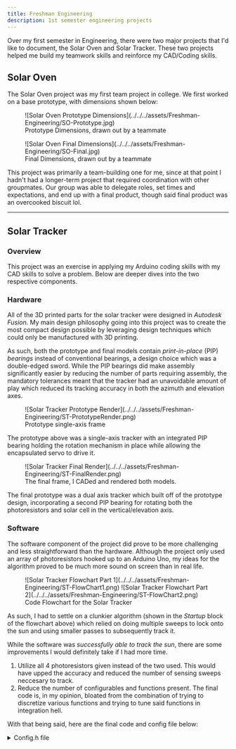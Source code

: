 ```yaml
---
title: Freshman Engineering
description: 1st semester engineering projects
---
```


Over my first semester in Engineering, there were two major projects that I'd like to document, the Solar Oven and Solar Tracker. These two projects helped me build my teamwork skills and reinforce my CAD/Coding skills.

## Solar Oven

The Solar Oven project was my first team project in college. We first worked on a base prototype, with dimensions shown below:

<figure>
    ![Solar Oven Prototype Dimensions](../../../assets/Freshman-Engineering/SO-Prototype.jpg)
    <figcaption id="caption">Prototype Dimensions, drawn out by a teammate</figcaption>
</figure>



<figure>
    ![Solar Oven Final Dimensions](../../../assets/Freshman-Engineering/SO-Final.jpg)
    <figcaption id="caption">Final Dimensions, drawn out by a teammate</figcaption>
</figure>

This project was primarily a team-building one for me, since at that point I hadn't had a longer-term project that required coordination with other groupmates. Our group was able to delegate roles, set times and expectations, and end up with a final product, though said final product was an overcooked biscuit lol.

---
## Solar Tracker

### Overview

This project was an exercise in applying my Arduino coding skills with my CAD skills to solve a problem. Below are deeper dives into the two respective components.

### Hardware

All of the 3D printed parts for the solar tracker were designed in *Autodesk Fusion*. My main design philosophy going into this project was to create the most compact design possible by leveraging design techniques which could only be manufactured with 3D printing. 

As such, both the prototype and final models contain *print-in-place* (PIP) *bearings* instead of conventional bearings, a design choice which was a double-edged sword. While the PIP bearings did make assembly significantly easier by reducing the number of parts requiring assembly, the mandatory tolerances meant that the tracker had an unavoidable amount of play which reduced its tracking accuracy in both the azimuth and elevation axes.

<figure>
    ![Solar Tracker Prototype Render](../../../assets/Freshman-Engineering/ST-PrototypeRender.png)
    <figcaption id="caption">Prototype single-axis frame</figcaption>
</figure>

The prototype above was a single-axis tracker with an integrated PIP bearing holding the rotation mechanism in place while allowing the encapsulated servo to drive it.

<figure>
    ![Solar Tracker Final Render](../../../assets/Freshman-Engineering/ST-FinalRender.png)
    <figcaption id="caption">The final frame, I CADed and rendered both models.</figcaption>
</figure>

The final prototype was a dual axis tracker which built off of the prototype design, incorporating a second PIP bearing for rotating both the photoresistors and solar cell in the vertical/elevation axis.

### Software

The software component of the project did prove to be more challenging and less straightforward than the hardware. Although the project only used an array of photoresistors hooked up to an Arduino Uno, my ideas for the algorithm proved to be much more sound on screen than in real life.

<figure>
    ![Solar Tracker Flowchart Part 1](../../../assets/Freshman-Engineering/ST-FlowChart1.png)
    ![Solar Tracker Flowchart Part 2](../../../assets/Freshman-Engineering/ST-FlowChart2.png)
    <figcaption id="caption">Code Flowchart for the Solar Tracker</figcaption>
</figure>

As such, I had to settle on a clunkier algorithm (shown in the *Startup* block of the flowchart above) which relied on doing multiple sweeps to lock onto the sun and using smaller passes to subsequently track it.

While the software was *successfully able to track the sun*, there are some improvements I would definitely take if I had more time.

1. Utilize all 4 photoresistors given instead of the two used. This would have upped the accuracy and reduced the number of sensing sweeps neccesary to track.
2. Reduce the number of configurables and functions present. The final code is, in my opinion, bloated from the combination of trying to discretize various functions and trying to tune said functions in integration hell.

With that being said, here are the final code and config file below:

<details>
<summary>Config.h file</summary>
```cpp
#include <Arduino.h>

//Pin Setup
const int azimuthServo = 11;
const int elevationServo = 10;

const int pr1 = A0;
const int pr2 = A1;

//CONFIG VARIABLES
const float stepSize = 10;    //In degrees

const float sensorNoise = 0.25;

const float fineStepSize = 2;
const float finesensewindow = 10.0;
const float courseCorrectwindow = 5.0;

const int RoughdelayTime = 100; //servo wait time
const int FinedelayTime = 20; //servo wait time

//If the tracker detects a deviation, how long should we wait until we check again, in milliseconds
const int bufferDelay = 10000;

//Thresholds for the two photoresistors
const float pr1buffer = 30.0;
const float pr2buffer = 30.0;

//Servo Setup
const int azimuthBounds[2] = {0,180};
const int elevationBounds[2] = {0,90};

const bool debug = true;

```
</details>
---
<details>
<summary>Final Code</summary>
```cpp
/*
Solar Tracker Code Prototype

Written by MoonriseSunset

Last edited: 11/19/2024

PLATFORMIO VERSION

*/

//PIO Setup
#include <Arduino.h>

//Library Setup
#include <Servo.h>

#include "config.h"

//Variables ---------------------------------------------------------------

float pr1data = 0.0;
float pr2data = 0.0;

float sensorSum = 0.0;

float pr1tempref = 0.0;
float pr2tempref = 0.0;

float pr1Buffer[2] = {0.0,0.0};
float pr2Buffer[2] = {0.0,0.0};

//EXTRA VARIABLES, don't touch

float maxIntensity = 0.0;

//Angle Vals:
float theta = 0.0;
float phi = 0.0;

float thetaRef = 0.0;
float phiRef = 0.0;

float thetaFineWindow[2] = {0.0,0.0};
float phiFineWindow[2] = {0.0,0.0};

float Tcourse[2] = {0.0,0.0};
float Pcourse[2] = {0.0,0.0};

Servo azimuth;
Servo elevation;

//Funcs

//Read our photoresistors, return the averaged sum
float getData(int type,int samples){
  float pr1Result = 0.0;
  float pr2Result = 0.0;

  switch (type){
    case 0:
      for (int i = 0; i < samples; i++){
        pr1Result += analogRead(pr1);
        return pr1Result / samples;
      }
    case 1:
      for (int i = 0; i < samples; i++){
        pr2Result += analogRead(pr2);
        return pr2Result / samples;
      }
    case 2:
      for (int i = 0; i < samples; i++){
        pr1Result += analogRead(pr1);
        pr2Result += analogRead(pr2);
      }
      return (pr1Result / samples) + (pr2Result / samples);
    default:
      return -1.0;
  }


  for (int i = 0; i < samples; i++){
    pr1Result += analogRead(pr1);
    pr2Result += analogRead(pr2);
  }

  return (pr1Result / samples) + (pr2Result / samples);
}

//Debug Function
void debugPoint(int infoSelector){
  if(debug){
    switch (infoSelector){
      case 0:
        Serial.print("Angles: ");
        Serial.print(azimuth.read());
        Serial.print("/");
        Serial.print(thetaRef);
        Serial.print(" | ");
        Serial.print(elevation.read());
        Serial.print("/");
        Serial.print(phiRef);
        Serial.print(" | ");
        Serial.print(getData(0,100));
        Serial.print(" | ");
        Serial.print(getData(1,100));
        Serial.print(" | ");
        Serial.print(getData(2,100));
        Serial.print(" / ");
        Serial.print(maxIntensity);
        Serial.println(" | ");
        break;
      case 1:
        Serial.print("Sensor trigger: ");
        Serial.println(sensorSum > maxIntensity);
        break;
      case 2:
        Serial.print("Delta: ");
        Serial.println(maxIntensity - sensorSum);
        break;
      default:
        break;
    }
  }
}

void AzSlowMove(float goal,float step = 1.0,float delayTime = 100.0){
  float currentpoint = azimuth.read();
  if(currentpoint > goal){
    for(float pos = azimuth.read(); pos >= goal; pos -= step){
     azimuth.write(pos);
     delay(delayTime);
    }
    azimuth.write(goal);
  }
  else{
    for(float pos = azimuth.read(); pos <= goal; pos += step){
     azimuth.write(pos);
     delay(delayTime);
    }
    azimuth.write(goal);
  }
}

void ElSlowMove(float goal,float step = 1.0,float delayTime = 100.0){
  float currentpoint = elevation.read();
  if(currentpoint > goal){
    for(float pos = elevation.read(); pos >= goal; pos -= step){
     elevation.write(pos);
     delay(delayTime);
    }
    elevation.write(goal);
  }
  else{
    for(float pos = elevation.read(); pos <= goal; pos += step){
     elevation.write(pos);
     delay(delayTime);
    }
    elevation.write(goal);
  }
}

bool tooFar(){
  if(azimuth.read() > azimuthBounds[1] || azimuth.read() < azimuthBounds[0] || elevation.read() > elevationBounds[1] || elevation.read() < elevationBounds[0]){
    return true;
  } else{
    return false;
  }
}

bool sunMoved(){
  if(analogRead(pr1) < pr1Buffer[0] || analogRead(pr1) > pr1Buffer[1] || analogRead(pr2) < pr2Buffer[0] || analogRead(pr2) > pr2Buffer[1]){
    return true;
  } else{
    return false;
  }
}
float Tbounds[2] = {0.0,0.0};
float Pbounds[2] = {0.0,0.0};

void FineTune(int samples = 100){
  sensorSum = 0.0;

  float pr1tempref = 0.0;
  float pr2tempref = 0.0;

  if(debug){
    Serial.println(" ");
    Serial.println("Fine Tuning");
  }

  AzSlowMove(Tbounds[0],2,FinedelayTime);
  ElSlowMove(Pbounds[1],2,FinedelayTime);

  for(float phi = Pbounds[1]; phi >= Tbounds[0]; phi -= fineStepSize){
    for(float theta = Tbounds[0]; theta <= Tbounds[1]; theta += fineStepSize){

      sensorSum = getData(2,samples);

      if(sensorSum > maxIntensity){
        maxIntensity = sensorSum;
        thetaRef = theta;
        phiRef = phi;
      }

      debugPoint(0);

      AzSlowMove(theta,1,FinedelayTime);
    }
    ElSlowMove(phi,1,FinedelayTime);
  }

  AzSlowMove(thetaRef,1);
  ElSlowMove(phiRef,1);

  pr1tempref = getData(0, samples);
  pr2tempref = getData(1, samples);

  pr1Buffer[0] = pr1tempref - pr1buffer;
  pr1Buffer[1] = pr1tempref + pr1buffer;

  pr2Buffer[0] = pr2tempref - pr2buffer;
  pr2Buffer[1] = pr2tempref + pr2buffer;
}
// Primary Function
void findSun(int samples = 100,bool newAlgo = false){
  float sensorSum = 0.0;

  if(newAlgo){
    int strikes = 0;

    while(strikes <= 4 && azimuth.read() <= azimuthBounds[1] && azimuth.read() >= azimuthBounds[0] && elevation.read() <= elevationBounds[1] && elevation.read() >= elevationBounds[0]){
      sensorSum = getData(2,samples);

      debugPoint(2);

      if(sensorSum > maxIntensity){
        maxIntensity = sensorSum;
        thetaRef = azimuth.read();
        phiRef = elevation.read();
      }
      
      if(sensorSum < maxIntensity - sensorNoise){
        strikes += 1;
        Serial.println("Strike");

      }

      AzSlowMove(azimuth.read()+stepSize,stepSize/2,RoughdelayTime);
      ElSlowMove(elevation.read()-(stepSize)*(0.5),stepSize/2,RoughdelayTime);
   } 

  }else{

    AzSlowMove(azimuthBounds[0],2,FinedelayTime);
    ElSlowMove(elevationBounds[1],2,FinedelayTime);

    for(float phi = elevationBounds[1]; phi >= elevationBounds[0]; phi -= stepSize){
      for(float theta = azimuthBounds[0]; theta <= azimuthBounds[1]; theta += stepSize){

        sensorSum = getData(2,samples);

        if(sensorSum > maxIntensity){
          maxIntensity = sensorSum;
          thetaRef = theta;
          phiRef = phi;
        }

        debugPoint(0);

        AzSlowMove(theta,1,FinedelayTime);
      }
    AzSlowMove(azimuthBounds[0],2,10);
    ElSlowMove(phi,1,RoughdelayTime);
    }
  }
  thetaFineWindow[0] = thetaRef - finesensewindow;
  thetaFineWindow[1] = thetaRef + finesensewindow;

  phiFineWindow[0] = phiRef - finesensewindow;
  phiFineWindow[1] = phiRef + finesensewindow;

  Tbounds[0] = constrain(thetaFineWindow[0],azimuthBounds[0],azimuthBounds[1]);
  Tbounds[1] = constrain(thetaFineWindow[1],azimuthBounds[0],azimuthBounds[1]);

  Pbounds[0] = constrain(phiRef - finesensewindow,elevationBounds[0],elevationBounds[1]);
  Pbounds[1] = constrain(phiRef + finesensewindow,elevationBounds[0],elevationBounds[1]);

  FineTune(10);
}

void setup() {

  //Debug setup
  if(debug){
    Serial.begin(9600);
    while(!Serial);
  }

  //Pin Setup
  pinMode(azimuthServo, OUTPUT);
  pinMode(elevationServo, OUTPUT);

  pinMode(pr1, INPUT);
  pinMode(pr2, INPUT);

  //Servo Startup
  azimuth.write(azimuth.read());
  elevation.write(elevation.read());

  azimuth.attach(azimuthServo);
  elevation.attach(elevationServo);

  //Homing
  AzSlowMove(azimuthBounds[0],2,FinedelayTime);
  ElSlowMove(elevationBounds[1],2,FinedelayTime);

  //Wait for a little so people can get out of the way so the tracker can run unobstructed
  delay(5000);
}

bool started = false;

void loop() {

  if(!started){
    started = true;
    findSun(100,true);
  }

  debugPoint(1);

  if(analogRead(pr1) < pr1Buffer[0] || analogRead(pr1) > pr1Buffer[1] || analogRead(pr2) < pr2Buffer[0] || analogRead(pr2) > pr2Buffer[1]){
    Serial.println(pr1Buffer[0]-1);
    //Wait a little, in case the deviation wasn't caused by the sun, maybe it was caused by a human
    delay(bufferDelay);
    if(analogRead(pr1) < pr1Buffer[0] || analogRead(pr1) > pr1Buffer[1] || analogRead(pr2) < pr2Buffer[0] || analogRead(pr2) > pr2Buffer[1]){
      Tcourse[0] = thetaRef - courseCorrectwindow;
      Tcourse[1] = thetaRef + courseCorrectwindow;
      Pcourse[0] = phiRef - courseCorrectwindow;
      Pcourse[1] = phiRef + courseCorrectwindow;

      Tbounds[0] = constrain(Tcourse[0],azimuthBounds[0],azimuthBounds[1]);
      Tbounds[1] = constrain(Tcourse[1],azimuthBounds[0],azimuthBounds[1]);
      Pbounds[0] = constrain(Pcourse[0],elevationBounds[0],elevationBounds[1]);
      Pbounds[1] = constrain(Pcourse[1],elevationBounds[0],elevationBounds[1]);

      FineTune(100);
    }
  }
}
```
</details>